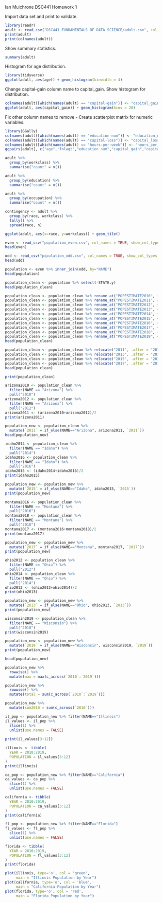 Ian Mulchrone
DSC441 Homework 1

Import data set and print to validate.
```{r}
library(readr)
adult <- read_csv("DSC441 FUNDAMENTALS OF DATA SCIENCE/adult.csv", col_names = TRUE, show_col_types = FALSE)
print(adult)
print(colnames(adult))
```

Show summary statistics.
```{r}
summary(adult)
```

Histogram for age distribution.
```{r}
library(tidyverse)
ggplot(adult, aes(age)) + geom_histogram(binwidth = 4)
```

Change capital-gain column name to capital_gain.
Show histogram for distribution.
```{r}
colnames(adult)[which(names(adult) == "capital-gain")] <- "capital_gain"
ggplot(adult, aes(capital_gain)) + geom_histogram(bins = 20)
```

Fix other column names to remove -
Create scatterplot matrix for numeric variables.
```{r}
library(GGally)
colnames(adult)[which(names(adult) == "education-num")] <- "education_num"
colnames(adult)[which(names(adult) == "capital-loss")] <- "capital_loss"
colnames(adult)[which(names(adult) == "hours-per-week")] <- "hours_per_week"
ggpairs(adult[, c("age","fnlwgt","education_num","capital_gain","capital_loss","hours_per_week")])
```

```{r}
adult %>%
  group_by(workclass) %>%
  summarise("count" = n())
```
```{r}
adult %>%
  group_by(education) %>%
  summarise("count" = n())
```
```{r}
adult %>%
  group_by(occupation) %>%
  summarise("count" = n())
```
```{r}
contingency <- adult %>%
  group_by(race, workclass) %>%
  tally() %>%
  spread(race, n)
```
```{r}
ggplot(adult, aes(x=race, y=workclass)) + geom_tile()
```
```{r}
even <- read_csv("population_even.csv", col_names = TRUE, show_col_types = FALSE)
head(even)
```

```{r}
odd <- read_csv("population_odd.csv", col_names = TRUE, show_col_types = FALSE)
head(odd)
```
```{r}
population <- even %>% inner_join(odd, by="NAME")
head(population)
```
```{r}
population_clean <- population %>% select(-STATE.y)
head(population_clean)
```
```{r}
population_clean <- population_clean %>% rename_at("POPESTIMATE2010", ~"2010")
population_clean <- population_clean %>% rename_at("POPESTIMATE2011", ~"2011")
population_clean <- population_clean %>% rename_at("POPESTIMATE2012", ~"2012")
population_clean <- population_clean %>% rename_at("POPESTIMATE2013", ~"2013")
population_clean <- population_clean %>% rename_at("POPESTIMATE2014", ~"2014")
population_clean <- population_clean %>% rename_at("POPESTIMATE2015", ~"2015")
population_clean <- population_clean %>% rename_at("POPESTIMATE2016", ~"2016")
population_clean <- population_clean %>% rename_at("POPESTIMATE2017", ~"2017")
population_clean <- population_clean %>% rename_at("POPESTIMATE2018", ~"2018")
population_clean <- population_clean %>% rename_at("POPESTIMATE2019", ~"2019")
head(population_clean)
```
```{r}
population_clean <- population_clean %>% relocate("2011", .after = "2010")
population_clean <- population_clean %>% relocate("2013", .after = "2012")
population_clean <- population_clean %>% relocate("2015", .after = "2014")
population_clean <- population_clean %>% relocate("2017", .after = "2016")
head(population_clean)
```
```{r}
print(population_clean)
```
```{r}
arizona2010 <- population_clean %>%
  filter(NAME == "Arizona") %>%
  pull("2010")
arizona2012 <- population_clean %>%
  filter(NAME == "Arizona") %>%
  pull("2012")
arizona2011 <- (arizona2010+arizona2012)/2
print(arizona2011)

```
```{r}
population_new <- population_clean %>%
  mutate(`2011` = if_else(NAME=="Arizona", arizona2011, `2011`))
head(population_new)
```
```{r}
idaho2014 <- population_clean %>%
  filter(NAME == "Idaho") %>%
  pull("2014")
idaho2016 <- population_clean %>%
  filter(NAME == "Idaho") %>%
  pull("2016")
idaho2015 <- (idaho2014+idaho2016)/2
print(idaho2015)
```
```{r}
population_new <- population_new %>%
  mutate(`2015` = if_else(NAME=="Idaho", idaho2015, `2015`))
print(population_new)
```

```{r}
montana2016 <- population_clean %>%
  filter(NAME == "Montana") %>%
  pull("2016")
montana2018 <- population_clean %>%
  filter(NAME == "Montana") %>%
  pull("2018")
montana2017 <- (montana2016+montana2018)/2
print(montana2017)
```
```{r}
population_new <- population_new %>%
  mutate(`2017` = if_else(NAME=="Montana", montana2017, `2017`))
print(population_new)
```
```{r}
ohio2012 <- population_clean %>%
  filter(NAME == "Ohio") %>%
  pull("2012")
ohio2014 <- population_clean %>%
  filter(NAME == "Ohio") %>%
  pull("2014")
ohio2013 <- (ohio2012+ohio2014)/2
print(ohio2013)
```
```{r}
population_new <- population_new %>%
  mutate(`2013` = if_else(NAME=="Ohio", ohio2013, `2013`))
print(population_new)
```
```{r}
wisconsin2019 <- population_clean %>%
  filter(NAME == "Wisconsin") %>%
  pull("2018")
print(wisconsin2019)
```
```{r}
population_new <- population_new %>%
  mutate(`2019` = if_else(NAME=="Wisconsin", wisconsin2019, `2019`))
print(population_new)
```

```{r}
head(population_new)
```

```{r}
population_new %>%
  rowwise() %>%
  mutate(max = max(c_across(`2010`:`2019`)))
```

```{r}
population_new %>%
  rowwise() %>%
  mutate(total = sum(c_across(`2010`:`2019`)))
```

```{r}
population_new %>%
  mutate(sum2010 = sum(c_across(`2010`)))
```

```{r}
il_pop <- population_new %>% filter(NAME=="Illinois")
il_values <- il_pop %>%
  slice(1) %>%
  unlist(use.names = FALSE)
  
print(il_values[3:12])
```
```{r}
illinois <- tibble(
  YEAR = 2010:2019,
  POPULATION = il_values[3:12]
)
print(illinois)
```
```{r}
ca_pop <- population_new %>% filter(NAME=="California")
ca_values <- ca_pop %>%
  slice(1) %>%
  unlist(use.names = FALSE)

california <- tibble(
  YEAR = 2010:2019,
  POPULATION = ca_values[3:12]
)
print(california)
```
```{r}
fl_pop <- population_new %>% filter(NAME=="Florida")
fl_values <- fl_pop %>%
  slice(1) %>%
  unlist(use.names = FALSE)

florida <- tibble(
  YEAR = 2010:2019,
  POPULATION = fl_values[3:12]
)
print(florida)
```

```{r}
plot(illinois, type='o', col = 'green',
     main = "Illinois Population by Year")
plot(california, type='o', col = 'blue',
     main = "California Population by Year")
plot(florida, type='o', col = 'red',
     main = "Florida Population by Year")

```

